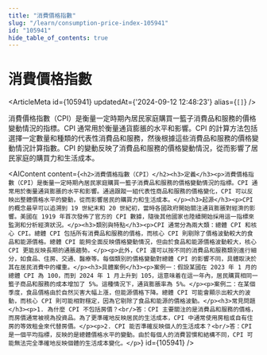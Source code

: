 ```yaml
---
title: "消費價格指數"
slug: "/learn/consumption-price-index-105941"
id: "105941"
hide_table_of_contents: true
---
```



# 消費價格指數

<ArticleMeta id={105941} updatedAt={'2024-09-12 12:48:23'} alias={`[]`} />
<div className='border-solid border-b border-t-0 my-4 border-[var(--ifm-color-gray-300)]' />

消費價格指數（CPI）是衡量一定時期內居民家庭購買一籃子消費品和服務的價格變動情況的指標。CPI 通常用於衡量通貨膨脹的水平和影響。CPI 的計算方法包括選擇一定數量和種類的代表性消費品和服務，然後根據這些消費品和服務的價格變動情況計算指數。CPI 的變動反映了消費品和服務的價格變動情況，從而影響了居民家庭的購買力和生活成本。

<AIContent content={`<h2>消費價格指數（CPI）</h2><h3>定義</h3><p>消費價格指數（CPI）是衡量一定時期內居民家庭購買一籃子消費品和服務的價格變動情況的指標。CPI 通常用於衡量通貨膨脹的水平和影響。通過跟蹤一組代表性商品和服務的價格變化，CPI 可以反映出整體價格水平的變動，從而影響居民的購買力和生活成本。</p><h3>起源</h3><p>CPI 的概念最早可以追溯到 19 世紀末和 20 世紀初，當時各國政府開始關注通貨膨脹對經濟的影響。美國在 1919 年首次發佈了官方的 CPI 數據，隨後其他國家也陸續開始採用這一指標來監測和分析經濟狀況。</p><h3>類別與特點</h3><p>CPI 通常分為兩大類：總體 CPI 和核心 CPI。總體 CPI 包括所有消費品和服務的價格，而核心 CPI 則剔除了價格波動較大的食品和能源價格。總體 CPI 能夠全面反映價格變動情況，但由於食品和能源價格波動較大，核心 CPI 更能反映長期的通脹趨勢。</p><p>此外，CPI 還可以按不同的消費品和服務類別進行細分，如食品、住房、交通、醫療等。每個類別的價格變動對總體 CPI 的影響不同，具體取決於其在居民消費中的權重。</p><h3>具體案例</h3><p>案例一：假設某國在 2023 年 1 月的總體 CPI 為 100，而到 2024 年 1 月上升到 105，這意味着在這一年內，居民購買相同一籃子商品和服務的成本增加了 5%。這種情況下，通貨膨脹率為 5%。</p><p>案例二：在某個季度，食品價格由於自然災害大幅上漲，但能源價格下降。總體 CPI 可能會顯示出較大的波動，而核心 CPI 則可能相對穩定，因為它剔除了食品和能源的價格波動。</p><h3>常見問題</h3><p>1. 為什麼 CPI 不包括房價？<br/>答：CPI 主要關注的是消費品和服務的價格，而房價通常被視為投資品。為了更準確地反映居民的生活成本，CPI 中通常使用房租或自有住房的等效租金來代替房價。</p><p>2. CPI 能否準確反映個人的生活成本？<br/>答：CPI 是一個平均指標，反映的是總體價格水平的變動。由於每個人的消費習慣和結構不同，CPI 可能無法完全準確地反映個體的生活成本變化。</p>`} id={105941} />
